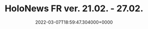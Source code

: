 ---
title: "HoloNews FR ver. 21.02. - 27.02."
date: "2022-03-07T18:59:47.304000+0000"
link: "https://reddit.com/r/HoloNews/comments/t8wk61/holonews_fr_ver_2102_2702/"
images: ["https://preview.redd.it/cpqvl105e0m81.png?width=640&crop=smart&auto=webp&s=ce8396cd38c057104db6ed211b90339ac18b66b3","https://i.redd.it/zp8yf9c5e0m81.gif","https://i.redd.it/dcw55vv5e0m81.gif","https://i.redd.it/c5zwidl5e0m81.gif","https://preview.redd.it/06z3en77e0m81.png?width=640&crop=smart&auto=webp&s=aedf2dcecd10326e5fdbd28d97e1811d6404bb8b","https://preview.redd.it/lchhitc7e0m81.png?width=640&crop=smart&auto=webp&s=9c98eb4702c0fdff91064c1260df0adfddc6e7d2","https://preview.redd.it/vfwjodj7e0m81.png?width=640&crop=smart&auto=webp&s=7667316c207344eae8c9ca6514a50923313be9ca","https://preview.redd.it/ttokyiq7e0m81.png?width=640&crop=smart&auto=webp&s=c0073a3eee48e8ee2b57b36147ee3843cc4b7f04","https://preview.redd.it/jusqv148e0m81.png?width=640&crop=smart&auto=webp&s=0fe1ca947b2d7cbf2fa9e5e6d019a70dd99a5170","https://preview.redd.it/slpsxie8e0m81.png?width=640&crop=smart&auto=webp&s=80afac18e6c61b189cffe69f22e00ab18416040b","https://preview.redd.it/mpiwp3n8e0m81.png?width=640&crop=smart&auto=webp&s=dc03a60bb843209a7479d8c4260d244055f66515","https://preview.redd.it/6hkaqlu8e0m81.png?width=640&crop=smart&auto=webp&s=99553f09a992c4bf4c9e7f2c3ae164a387b98746","https://preview.redd.it/3l14ee19e0m81.png?width=640&crop=smart&auto=webp&s=aa7325bf069ed609c160997c7b5ede79d9233e2d","https://preview.redd.it/2mcp2m89e0m81.png?width=640&crop=smart&auto=webp&s=faae2f33baa85ef5bbeb1dcb20cea8682e297e27","https://preview.redd.it/f4oo2fg9e0m81.png?width=640&crop=smart&auto=webp&s=7e895f6f1ffc8ea1d11d2b0268cbde79f46ecc27","https://preview.redd.it/r4ro0vn9e0m81.png?width=640&crop=smart&auto=webp&s=a92f675d5dd995f438b2dc45d4ccf69d320a7d53","https://preview.redd.it/6szj8cv9e0m81.png?width=640&crop=smart&auto=webp&s=db72ffc99052f5cc7033f2d39a79aa158869faf6","https://preview.redd.it/7rllf92ae0m81.png?width=640&crop=smart&auto=webp&s=e61743fcbece87590aafd378e77160b02e963b3a","https://preview.redd.it/mbwnn8eae0m81.png?width=640&crop=smart&auto=webp&s=166af0c1d19f9f2b6a1a85ae5d65574221adaac6","https://preview.redd.it/4hlcf6oae0m81.png?width=640&crop=smart&auto=webp&s=9d6770a6eada494417af40072b168c79743427f6"]
tags: []
---